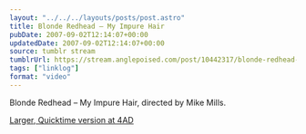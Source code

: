 ```yaml
---
layout: "../../../layouts/posts/post.astro"
title: Blonde Redhead – My Impure Hair
pubDate: 2007-09-02T12:14:07+00:00
updatedDate: 2007-09-02T12:14:07+00:00
source: tumblr stream
tumblrUrl: https://stream.anglepoised.com/post/10442317/blonde-redhead-my-impure-hair-directed-by-mike
tags: ["linklog"]
format: "video"
---
```



<YouTube id="https://www.youtube.com/watch?v=JL97bfnhyvM" />

Blonde Redhead &#8211; My Impure Hair, directed by Mike Mills.

[Larger, Quicktime version at 4AD][1]

[1]: http://4ad.com/features/mikemills/myimpurehair.html
